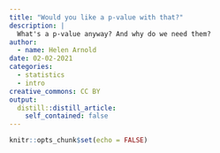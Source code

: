```yaml
---
title: "Would you like a p-value with that?"
description: |
  What's a p-value anyway? And why do we need them?
author:
  - name: Helen Arnold
date: 02-02-2021
categories:
  - statistics
  - intro
creative_commons: CC BY
output:
  distill::distill_article:
    self_contained: false 
---
```



```r
knitr::opts_chunk$set(echo = FALSE)
```
